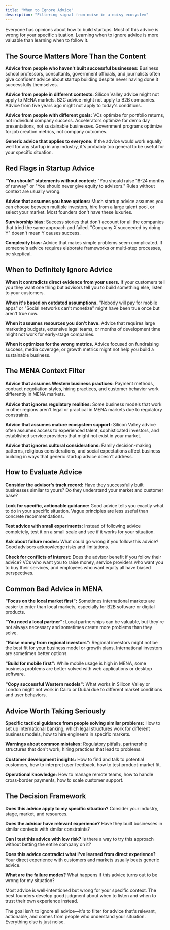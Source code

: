 ```yaml
---
title: "When to Ignore Advice"
description: "Filtering signal from noise in a noisy ecosystem"
---
```


Everyone has opinions about how to build startups. Most of this advice is wrong for your specific situation. Learning when to ignore advice is more valuable than learning when to follow it.

## The Source Matters More Than the Content

**Advice from people who haven't built successful businesses:** Business school professors, consultants, government officials, and journalists often give confident advice about startup building despite never having done it successfully themselves.

**Advice from people in different contexts:** Silicon Valley advice might not apply to MENA markets. B2C advice might not apply to B2B companies. Advice from five years ago might not apply to today's conditions.

**Advice from people with different goals:** VCs optimize for portfolio returns, not individual company success. Accelerators optimize for demo day presentations, not sustainable businesses. Government programs optimize for job creation metrics, not company outcomes.

**Generic advice that applies to everyone:** If the advice would work equally well for any startup in any industry, it's probably too general to be useful for your specific situation.

## Red Flags in Startup Advice

**"You should" statements without context:** "You should raise 18-24 months of runway" or "You should never give equity to advisors." Rules without context are usually wrong.

**Advice that assumes you have options:** Much startup advice assumes you can choose between multiple investors, hire from a large talent pool, or select your market. Most founders don't have these luxuries.

**Survivorship bias:** Success stories that don't account for all the companies that tried the same approach and failed. "Company X succeeded by doing Y" doesn't mean Y causes success.

**Complexity bias:** Advice that makes simple problems seem complicated. If someone's advice requires elaborate frameworks or multi-step processes, be skeptical.

## When to Definitely Ignore Advice

**When it contradicts direct evidence from your users.** If your customers tell you they want one thing but advisors tell you to build something else, listen to your customers.

**When it's based on outdated assumptions.** "Nobody will pay for mobile apps" or "Social networks can't monetize" might have been true once but aren't true now.

**When it assumes resources you don't have.** Advice that requires large marketing budgets, extensive legal teams, or months of development time might not work for early-stage companies.

**When it optimizes for the wrong metrics.** Advice focused on fundraising success, media coverage, or growth metrics might not help you build a sustainable business.

## The MENA Context Filter

**Advice that assumes Western business practices:** Payment methods, contract negotiation styles, hiring practices, and customer behavior work differently in MENA markets.

**Advice that ignores regulatory realities:** Some business models that work in other regions aren't legal or practical in MENA markets due to regulatory constraints.

**Advice that assumes mature ecosystem support:** Silicon Valley advice often assumes access to experienced talent, sophisticated investors, and established service providers that might not exist in your market.

**Advice that ignores cultural considerations:** Family decision-making patterns, religious considerations, and social expectations affect business building in ways that generic startup advice doesn't address.

## How to Evaluate Advice

**Consider the advisor's track record:** Have they successfully built businesses similar to yours? Do they understand your market and customer base?

**Look for specific, actionable guidance:** Good advice tells you exactly what to do in your specific situation. Vague principles are less useful than concrete recommendations.

**Test advice with small experiments:** Instead of following advice completely, test it on a small scale and see if it works for your situation.

**Ask about failure modes:** What could go wrong if you follow this advice? Good advisors acknowledge risks and limitations.

**Check for conflicts of interest:** Does the advisor benefit if you follow their advice? VCs who want you to raise money, service providers who want you to buy their services, and employees who want equity all have biased perspectives.

## Common Bad Advice in MENA

**"Focus on the local market first":** Sometimes international markets are easier to enter than local markets, especially for B2B software or digital products.

**"You need a local partner":** Local partnerships can be valuable, but they're not always necessary and sometimes create more problems than they solve.

**"Raise money from regional investors":** Regional investors might not be the best fit for your business model or growth plans. International investors are sometimes better options.

**"Build for mobile first":** While mobile usage is high in MENA, some business problems are better solved with web applications or desktop software.

**"Copy successful Western models":** What works in Silicon Valley or London might not work in Cairo or Dubai due to different market conditions and user behaviors.

## Advice Worth Taking Seriously

**Specific tactical guidance from people solving similar problems:** How to set up international banking, which legal structures work for different business models, how to hire engineers in specific markets.

**Warnings about common mistakes:** Regulatory pitfalls, partnership structures that don't work, hiring practices that lead to problems.

**Customer development insights:** How to find and talk to potential customers, how to interpret user feedback, how to test product-market fit.

**Operational knowledge:** How to manage remote teams, how to handle cross-border payments, how to scale customer support.

## The Decision Framework

**Does this advice apply to my specific situation?** Consider your industry, stage, market, and resources.

**Does the advisor have relevant experience?** Have they built businesses in similar contexts with similar constraints?

**Can I test this advice with low risk?** Is there a way to try this approach without betting the entire company on it?

**Does this advice contradict what I've learned from direct experience?** Your direct experience with customers and markets usually beats generic advice.

**What are the failure modes?** What happens if this advice turns out to be wrong for my situation?

Most advice is well-intentioned but wrong for your specific context. The best founders develop good judgment about when to listen and when to trust their own experience instead.

The goal isn't to ignore all advice—it's to filter for advice that's relevant, actionable, and comes from people who understand your situation. Everything else is just noise.